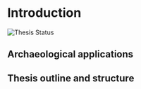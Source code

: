 # Introduction

![Thesis Status](https://img.shields.io/badge/status-writing-blue)
<!-- dental calculus in context -->


## Archaeological applications

<!-- various archaeological applications of dental calculus -->


## Thesis outline and structure

<!-- brief description of the chapters -->